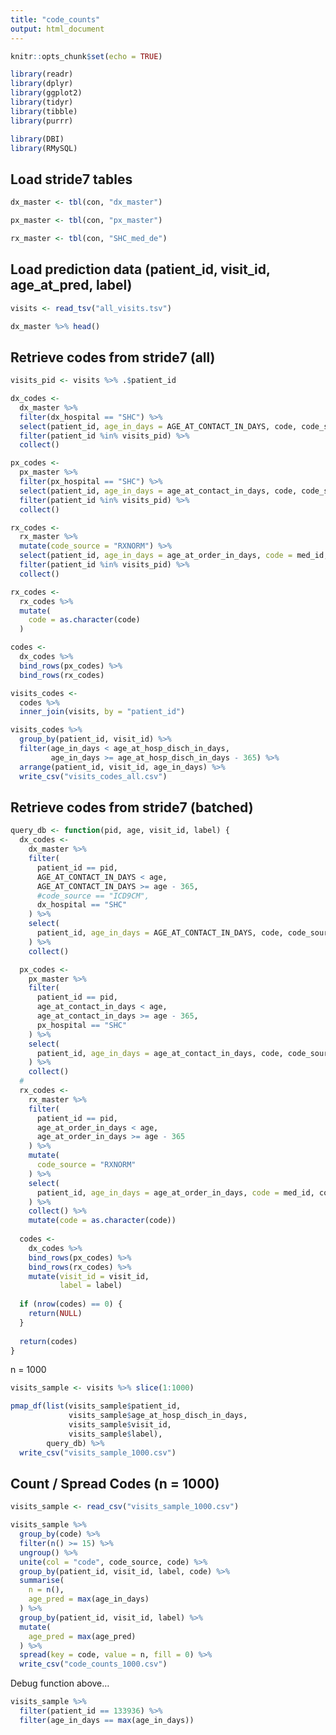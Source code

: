 ```yaml
---
title: "code_counts"
output: html_document
---
```


```r
knitr::opts_chunk$set(echo = TRUE)

library(readr)
library(dplyr)
library(ggplot2)
library(tidyr)
library(tibble)
library(purrr)

library(DBI)
library(RMySQL)
```

## Load stride7 tables

```r
dx_master <- tbl(con, "dx_master")
```

```r
px_master <- tbl(con, "px_master")
```

```r
rx_master <- tbl(con, "SHC_med_de")
```


## Load prediction data (patient_id, visit_id, age_at_pred, label)

```r
visits <- read_tsv("all_visits.tsv")
```

```r
dx_master %>% head()
```


## Retrieve codes from stride7 (all)

```r
visits_pid <- visits %>% .$patient_id
```

```r
dx_codes <- 
  dx_master %>% 
  filter(dx_hospital == "SHC") %>% 
  select(patient_id, age_in_days = AGE_AT_CONTACT_IN_DAYS, code, code_source) %>% 
  filter(patient_id %in% visits_pid) %>% 
  collect()
```

```r
px_codes <- 
  px_master %>% 
  filter(px_hospital == "SHC") %>% 
  select(patient_id, age_in_days = age_at_contact_in_days, code, code_source) %>% 
  filter(patient_id %in% visits_pid) %>% 
  collect()
```

```r
rx_codes <- 
  rx_master %>% 
  mutate(code_source = "RXNORM") %>% 
  select(patient_id, age_in_days = age_at_order_in_days, code = med_id, code_source) %>% 
  filter(patient_id %in% visits_pid) %>% 
  collect()
```

```r
rx_codes <- 
  rx_codes %>% 
  mutate(
    code = as.character(code)
  )
```

```r
codes <- 
  dx_codes %>% 
  bind_rows(px_codes) %>% 
  bind_rows(rx_codes)
```

```r
visits_codes <- 
  codes %>% 
  inner_join(visits, by = "patient_id")
```

```r
visits_codes %>% 
  group_by(patient_id, visit_id) %>% 
  filter(age_in_days < age_at_hosp_disch_in_days,
         age_in_days >= age_at_hosp_disch_in_days - 365) %>% 
  arrange(patient_id, visit_id, age_in_days) %>% 
  write_csv("visits_codes_all.csv")
```


## Retrieve codes from stride7 (batched)

```r
query_db <- function(pid, age, visit_id, label) {
  dx_codes <-
    dx_master %>%
    filter(
      patient_id == pid,
      AGE_AT_CONTACT_IN_DAYS < age,
      AGE_AT_CONTACT_IN_DAYS >= age - 365,
      #code_source == "ICD9CM",
      dx_hospital == "SHC"
    ) %>%
    select(
      patient_id, age_in_days = AGE_AT_CONTACT_IN_DAYS, code, code_source
    ) %>%
    collect()

  px_codes <-
    px_master %>%
    filter(
      patient_id == pid,
      age_at_contact_in_days < age,
      age_at_contact_in_days >= age - 365,
      px_hospital == "SHC"
    ) %>%
    select(
      patient_id, age_in_days = age_at_contact_in_days, code, code_source
    ) %>%
    collect()
  # 
  rx_codes <-
    rx_master %>%
    filter(
      patient_id == pid,
      age_at_order_in_days < age,
      age_at_order_in_days >= age - 365
    ) %>%
    mutate(
      code_source = "RXNORM"
    ) %>%
    select(
      patient_id, age_in_days = age_at_order_in_days, code = med_id, code_source
    ) %>%
    collect() %>% 
    mutate(code = as.character(code))
  
  codes <- 
    dx_codes %>% 
    bind_rows(px_codes) %>%
    bind_rows(rx_codes) %>% 
    mutate(visit_id = visit_id,
           label = label)
    
  if (nrow(codes) == 0) {
    return(NULL)
  }
  
  return(codes)
}
```

n = 1000

```r
visits_sample <- visits %>% slice(1:1000)

pmap_df(list(visits_sample$patient_id, 
             visits_sample$age_at_hosp_disch_in_days,
             visits_sample$visit_id,
             visits_sample$label),
        query_db) %>% 
  write_csv("visits_sample_1000.csv")
```

## Count / Spread Codes (n = 1000)

```r
visits_sample <- read_csv("visits_sample_1000.csv")
```

```r
visits_sample %>% 
  group_by(code) %>% 
  filter(n() >= 15) %>% 
  ungroup() %>% 
  unite(col = "code", code_source, code) %>% 
  group_by(patient_id, visit_id, label, code) %>% 
  summarise(
    n = n(),
    age_pred = max(age_in_days)
  ) %>%
  group_by(patient_id, visit_id, label) %>% 
  mutate(
    age_pred = max(age_pred)
  ) %>% 
  spread(key = code, value = n, fill = 0) %>% 
  write_csv("code_counts_1000.csv")
```

Debug function above...

```r
visits_sample %>% 
  filter(patient_id == 133936) %>% 
  filter(age_in_days == max(age_in_days))
```


